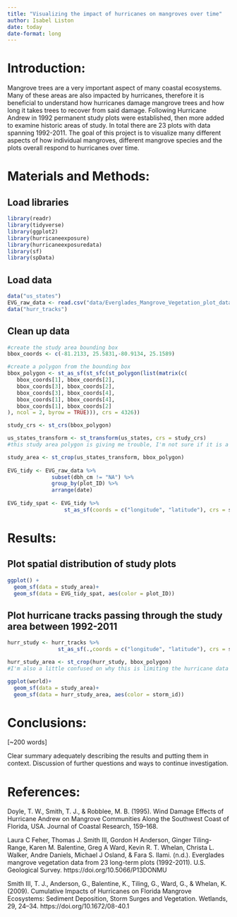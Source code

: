 ```yaml
---
title: "Visualizing the impact of hurricanes on mangroves over time"
author: Isabel Liston
date: today
date-format: long
---
```


# Introduction:

Mangrove trees are a very important aspect of many coastal ecosystems. Many of these areas are also impacted by hurricanes, therefore it is beneficial to understand how hurricanes damage mangrove trees and how long it takes trees to recover from said damage. Following Hurricane Andrew in 1992 permanent study plots were established, then more added to examine historic areas of study. In total there are 23 plots with data spanning 1992-2011. The goal of this project is to visualize many different aspects of how individual mangroves, different mangrove species and the plots overall respond to hurricanes over time.

# Materials and Methods:

## Load libraries

```r
library(readr)
library(tidyverse)
library(ggplot2)
library(hurricaneexposure)
library(hurricaneexposuredata)
library(sf)
library(spData)
```

## Load data

```r
data("us_states")
EVG_raw_data <- read.csv("data/Everglades_Mangrove_Vegetation_plot_data.csv")
data("hurr_tracks")
```

## Clean up data

```r
#create the study area bounding box
bbox_coords <- c(-81.2133, 25.5831,-80.9134, 25.1589)

#create a polygon from the bounding box
bbox_polygon <- st_as_sf(st_sfc(st_polygon(list(matrix(c(
   bbox_coords[1], bbox_coords[2],  
   bbox_coords[3], bbox_coords[2],
   bbox_coords[3], bbox_coords[4],  
   bbox_coords[1], bbox_coords[4],
   bbox_coords[1], bbox_coords[2]   
), ncol = 2, byrow = TRUE))), crs = 4326))

study_crs <- st_crs(bbox_polygon)

us_states_transform <- st_transform(us_states, crs = study_crs)
#this study area polygon is giving me trouble, I'm not sure if it is a projection issue or if I should start with a different shapefile

study_area <- st_crop(us_states_transform, bbox_polygon)
                
EVG_tidy <- EVG_raw_data %>%
              subset(dbh_cm != "NA") %>%
              group_by(plot_ID) %>%
              arrange(date)
              
EVG_tidy_spat <- EVG_tidy %>%
                  st_as_sf(coords = c("longitude", "latitude"), crs = study_crs)
```

# Results:

## Plot spatial distribution of study plots

```r
ggplot() +
  geom_sf(data = study_area)+
  geom_sf(data = EVG_tidy_spat, aes(color = plot_ID)) 
```

## Plot hurricane tracks passing through the study area between 1992-2011

```r
hurr_study <- hurr_tracks %>%
                st_as_sf(.,coords = c("longitude", "latitude"), crs = study_crs)

hurr_study_area <- st_crop(hurr_study, bbox_polygon)
#I'm also a little confused on why this is limiting the hurricane data to a single point

ggplot(world)+
  geom_sf(data = study_area)+
  geom_sf(data = hurr_study_area, aes(color = storm_id)) 
```

# Conclusions:

\[\~200 words\]

Clear summary adequately describing the results and putting them in context. Discussion of further questions and ways to continue investigation.

# References:

Doyle, T. W., Smith, T. J., & Robblee, M. B. (1995). Wind Damage Effects of Hurricane Andrew on Mangrove Communities Along the Southwest Coast of Florida, USA. Journal of Coastal Research, 159–168.

Laura C Feher, Thomas J. Smith III, Gordon H Anderson, Ginger Tiling-Range, Karen M. Balentine, Greg A Ward, Kevin R. T. Whelan, Christa L. Walker, Andre Daniels, Michael J Osland, & Fara S. Ilami. (n.d.). Everglades mangrove vegetation data from 23 long-term plots (1992-2011). U.S. Geological Survey. https://doi.org/10.5066/P13DONMU

Smith III, T. J., Anderson, G., Balentine, K., Tiling, G., Ward, G., & Whelan, K. (2009). Cumulative Impacts of Hurricanes on Florida Mangrove Ecosystems: Sediment Deposition, Storm Surges and Vegetation. Wetlands, 29, 24–34. https://doi.org/10.1672/08-40.1
